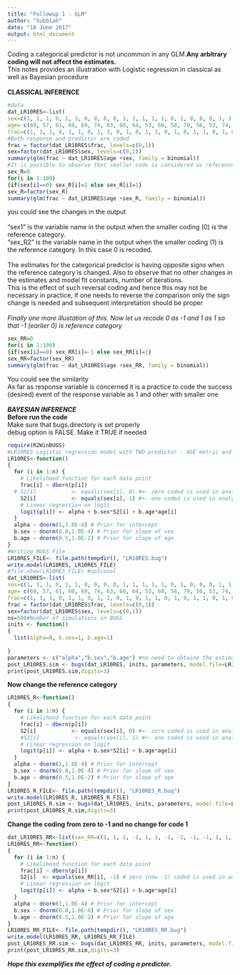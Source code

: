 ---
title: "Followup 1 - GLM"
author: "Subbiah"
date: "18 June 2017"
output: html_document
---
Coding a categorical predictor is not uncommon in any GLM.**Any arbitrary coding will not affect the estimates.** <br>This notes provides an illustration with Logistic regression in classical as well as Bayesian procedure<br><br>
**CLASSICAL INFERENCE**
```{r}
#data
dat_LR10RES<-list(
sex=c(1, 1, 1, 0, 1, 1, 0, 0, 0, 0, 1, 1, 1, 1, 1, 0, 1, 0, 0, 0, 1, 1, 1, 0, 0, 1,1, 0, 1, 1, 1, 0, 0, 0, 1, 1, 0, 0, 1, 1, 0, 1, 0, 0, 0, 1, 0, 0, 0, 1, 0, 1, 0, 1, 1, 1, 0, 0, 1, 1, 1, 1, 0, 0, 0, 1, 1, 1, 0, 0, 1, 1, 1, 0, 0, 0, 1, 1, 0, 0, 0, 0, 1, 0, 0, 1, 1, 1, 0, 1, 0, 1, 1, 1, 0, 1, 1, 1, 1, 1),
age= c(69, 57, 61, 60, 69, 74, 63, 68, 64, 53, 60, 58, 79, 56, 53, 74, 56, 76, 72,56, 66, 52, 77, 70, 69, 76, 72, 53, 69, 59, 73, 77, 55, 77, 68, 62, 56, 68, 70, 60,65, 55, 64, 75, 60, 67, 61, 69, 75, 68, 72, 71, 54, 52, 54, 50, 75, 59, 65, 60, 60, 57, 51, 51, 63, 57, 80, 52, 65, 72, 80, 73, 76, 79, 66, 51, 76, 75, 66, 75, 78, 70, 67, 51, 70, 71, 71, 74, 74, 60, 58, 55, 61, 65, 52, 68, 75, 52, 53, 70),
frac=c(1, 1, 1, 0, 1, 1, 0, 1, 1, 0, 1, 0, 1, 1, 0, 1, 0, 1, 1, 0, 1, 0, 1, 1, 1, 1, 1, 0,1, 0, 1, 1, 0, 1, 1, 1, 0, 1, 1, 0, 1, 0, 0, 1, 0, 1, 0, 1, 1, 1, 1, 1, 0, 0, 0, 0, 1, 1, 1,1, 1, 0, 0, 0, 1, 0, 1, 0, 0, 1, 1, 1, 1, 1, 0, 0, 1, 1, 0, 1, 1, 1, 0, 0, 1, 1, 1, 1, 1, 1,1, 0, 1, 1, 0, 0, 1, 0, 0, 1),n=100)
#Both response and predictor are coded
frac = factor(dat_LR10RES$frac, levels=c(0,1))
sex=factor(dat_LR10RES$sex, levels=c(0,1))
summary(glm(frac ~ dat_LR10RES$age +sex, family = binomial))
#It is possible to observe that smaller code is considered as reference category. If coding is changed so that existing 1 becomes smaller
sex_R=0
for(i in 1:100)
{if(sex[i]==0) sex_R[i]=2 else sex_R[i]=1}
sex_R=factor(sex_R)
summary(glm(frac ~ dat_LR10RES$age +sex_R, family = binomial))
```
you could see the changes in the output<br><br>
"sex1" is the variable name in the output when the smaller coding (0) is the reference category.<br>
"sex_R2" is the variable name in the output when the smaller coding (1) is the reference category. In this case 0 is recoded.<br><br>
The estimates for the categorical predictor is having opposite signs when the reference category is changed. Also to observe that no other changes in the estimates and model fit constants, number of iterations.<br> This is the effect of such reversal coding and hence this may not be necessary in practice, if one needs to reverse the comparison only the sign change is needed and subsequent interpretation should be proper<br><br>
*Finally one more illustation of this. Now let us recode 0 as -1 and 1 as 1 so that -1 (earlier 0) is reference category*
```{r}
sex_RR=0
for(i in 1:100)
{if(sex[i]==0) sex_RR[i]=-1 else sex_RR[i]=1}
sex_RR=factor(sex_RR)
summary(glm(frac ~ dat_LR10RES$age +sex_RR, family = binomial))
```
You could see the similarity<br>
As far as response variable is concerned it is a practice to code the success (desired) event of the response variable as 1 and other with smaller one<br><br>
***BAYESIAN INFERENCE <br>***
**Before run the code<br>**
\Bullet 1 Make sure that bugs.directory is set properly <br>
\Bullet 2 debug option is FALSE. Make it TRUE if needed
```{r}
require(R2WinBUGS)
#LR10RES Logistic regression model with TWO predictor - AGE metric and sex categorical
LR10RES<-function()
{
  for (i in 1:n) {
    # Likelihood function for each data point
    frac[i] ~ dbern(p[i])
  # S2[i]           <- equals(sex[i], 0) #<- zero coded is used in analysis; ref category:1
    S2[i]           <- equals(sex[i], 1) #<- one coded is used in analysis; ref category:0
    # Linear regression on logit
    logit(p[i]) <- alpha + b.sex*S2[i] + b.age*age[i]
  }
  alpha ~ dnorm(1,1.0E-4) # Prior for intercept
  b.sex ~ dnorm(0.0,1.0E-4) # Prior for slope of sex
  b.age ~ dnorm(0.5,1.0E-2) # Prior for slope of age
}
#Writing BUGS File 
LR10RES_FILE<- file.path(tempdir(), "LR10RES.bug")
write.model(LR10RES, LR10RES_FILE)
#file.show(LR10RES_FILE) #optional
dat_LR10RES<-list(
sex=c(1, 1, 1, 0, 1, 1, 0, 0, 0, 0, 1, 1, 1, 1, 1, 0, 1, 0, 0, 0, 1, 1, 1, 0, 0, 1,1, 0, 1, 1, 1, 0, 0, 0, 1, 1, 0, 0, 1, 1, 0, 1, 0, 0, 0, 1, 0, 0, 0, 1, 0, 1, 0, 1, 1, 1, 0,0, 1, 1, 1, 1, 0, 0, 0, 1, 1, 1, 0, 0, 1, 1, 1, 0, 0, 0, 1, 1, 0, 0, 0, 0, 1, 0, 0, 1, 1, 1,0, 1, 0, 1, 1, 1, 0, 1, 1, 1, 1, 1),
age= c(69, 57, 61, 60, 69, 74, 63, 68, 64, 53, 60, 58, 79, 56, 53, 74, 56, 76, 72,56, 66, 52, 77, 70, 69, 76, 72, 53, 69, 59, 73, 77, 55, 77, 68, 62, 56, 68, 70, 60,65, 55, 64, 75, 60, 67, 61, 69, 75, 68, 72, 71, 54, 52, 54, 50, 75, 59, 65, 60, 60, 57, 51, 51, 63, 57, 80, 52, 65, 72, 80, 73, 76, 79, 66, 51, 76, 75, 66, 75, 78, 70, 67, 51, 70, 71, 71, 74, 74, 60, 58, 55, 61, 65, 52, 68, 75, 52, 53, 70),
frac=c(1, 1, 1, 0, 1, 1, 0, 1, 1, 0, 1, 0, 1, 1, 0, 1, 0, 1, 1, 0, 1, 0, 1, 1, 1, 1, 1, 0,1, 0, 1, 1, 0, 1, 1, 1, 0, 1, 1, 0, 1, 0, 0, 1, 0, 1, 0, 1, 1, 1, 1, 1, 0, 0, 0, 0, 1, 1, 1,1, 1, 0, 0, 0, 1, 0, 1, 0, 0, 1, 1, 1, 1, 1, 0, 0, 1, 1, 0, 1, 1, 1, 0, 0, 1, 1, 1, 1, 1, 1,1, 0, 1, 1, 0, 0, 1, 0, 0, 1),n=100)
frac = factor(dat_LR10RES$frac, levels=c(0,1))
sex=factor(dat_LR10RES$sex, levels=c(0,1))
ns=500#Number of simulations in BUGS
inits <- function()
{
  list(alpha=0, b.sex=1, b.age=1)
  
}
parameters <- c("alpha","b.sex","b.age") #no need to obtaine the estimates of theta - if model is desired
post_LR10RES.sim <- bugs(dat_LR10RES, inits, parameters, model.file=LR10RES_FILE,n.chains=1,n.thin=1, n.iter=ns,bugs.directory="D:/WinBUGS14/",debug =FALSE,digits=3)
print(post_LR10RES.sim,digits=3)
```
**Now change the reference category**
```{r}
LR10RES_R<-function()
{
  for (i in 1:n) {
    # Likelihood function for each data point
    frac[i] ~ dbern(p[i])
    S2[i]           <- equals(sex[i], 0) #<- zero coded is used in analysis; ref category:1
    #S2[i]           <- equals(sex[i], 1) #<- one coded is used in analysis; ref category:0
    # Linear regression on logit
    logit(p[i]) <- alpha + b.sex*S2[i] + b.age*age[i]
  }
  alpha ~ dnorm(1,1.0E-4) # Prior for intercept
  b.sex ~ dnorm(0.0,1.0E-4) # Prior for slope of sex
  b.age ~ dnorm(0.5,1.0E-2) # Prior for slope of age
}
LR10RES_R_FILE<- file.path(tempdir(), "LR10RES_R.bug")
write.model(LR10RES_R, LR10RES_R_FILE)
post_LR10RES_R.sim <- bugs(dat_LR10RES, inits, parameters, model.file=LR10RES_R_FILE,n.chains=1,n.thin=1, n.iter=ns,bugs.directory="D:/WinBUGS14/",debug =FALSE,digits=3)
print(post_LR10RES_R.sim,digits=3)
```
**Change the coding from zero to -1 and no change for code 1**
```{r}
dat_LR10RES_RR<-list(sex_RR=c(1, 1, 1, -1, 1, 1, -1, -1, -1, -1, 1, 1, 1, 1, 1, -1, 1, -1, -1, -1, 1, 1, 1, -1, -1, 1, 1, -1, 1, 1, 1, -1, -1, -1, 1, 1, -1, -1, 1, 1, -1, 1, -1, -1, -1, 1, -1, -1, -1, 1, -1, 1, -1, 1, 1, 1, -1, -1, 1, 1, 1, 1, -1, -1, -1, 1, 1, 1, -1, -1, 1, 1, 1, -1, -1, -1, 1, 1, -1, -1, -1, -1, 1, -1, -1, 1, 1, 1, -1, 1, -1, 1, 1, 1, -1, 1, 1, 1, 1, 1), age= c(69, 57, 61, 60, 69, 74, 63, 68, 64, 53, 60, 58, 79, 56, 53, 74, 56, 76, 72,56, 66, 52, 77, 70, 69, 76, 72, 53, 69, 59, 73, 77, 55, 77, 68, 62, 56, 68, 70, 60,65, 55, 64, 75, 60, 67, 61, 69, 75, 68, 72, 71, 54, 52, 54, 50, 75, 59, 65, 60, 60, 57, 51, 51, 63, 57, 80, 52, 65, 72, 80, 73, 76, 79, 66, 51, 76, 75, 66, 75, 78, 70, 67, 51, 70, 71, 71, 74, 74, 60, 58, 55, 61, 65, 52, 68, 75, 52, 53, 70), frac=c(1, 1, 1, 0, 1, 1, 0, 1, 1, 0, 1, 0, 1, 1, 0, 1, 0, 1, 1, 0, 1, 0, 1, 1, 1, 1, 1, 0,1, 0, 1, 1, 0, 1, 1, 1, 0, 1, 1, 0, 1, 0, 0, 1, 0, 1, 0, 1, 1, 1, 1, 1, 0, 0, 0, 0, 1, 1, 1,1, 1, 0, 0, 0, 1, 0, 1, 0, 0, 1, 1, 1, 1, 1, 0, 0, 1, 1, 0, 1, 1, 1, 0, 0, 1, 1, 1, 1, 1, 1,1, 0, 1, 1, 0, 0, 1, 0, 0, 1),n=100)
LR10RES_RR<-function()
{
  for (i in 1:n) {
    # Likelihood function for each data point
    frac[i] ~ dbern(p[i])
    S2[i]  <- equals(sex_RR[i], -1) # zero (now -1) coded is used in analysis; ref category:1
    # Linear regression on logit
    logit(p[i]) <- alpha + b.sex*S2[i] + b.age*age[i]
  }
  alpha ~ dnorm(1,1.0E-4) # Prior for intercept
  b.sex ~ dnorm(0.0,1.0E-4) # Prior for slope of sex
  b.age ~ dnorm(0.5,1.0E-2) # Prior for slope of age
}
LR10RES_RR_FILE<- file.path(tempdir(), "LR10RES_RR.bug")
write.model(LR10RES_RR, LR10RES_RR_FILE)
post_LR10RES_RR.sim <- bugs(dat_LR10RES_RR, inits, parameters, model.file=LR10RES_RR_FILE, n.chains=1, n.thin=1,n.iter=ns,bugs.directory="D:/WinBUGS14/",debug =FALSE,digits=3)
print(post_LR10RES_RR.sim,digits=3)
```
<b><i> Hope this exemplifies the effect of coding a predictor.